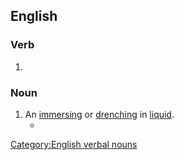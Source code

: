 ==English==

===Verb===
{{head|en|verb form}}

# {{present participle of|en|souse|nocat=1}}

===Noun===
{{en-noun}}

# An [[immerse#Verb|immersing]] or [[drench#Verb|drenching]] in [[liquid]].
#* {{quote-book|en|year=1913|author={{w|Joseph C. Lincoln}}|chapter=8
|title=[http://openlibrary.org/works/OL5535161W Mr. Pratt's Patients]
|passage=Afore we got to the shanty Colonel Applegate stuck his head out of the door. His temper had been getting raggeder all the time, and the '''sousing''' he got when he fell overboard had just about ripped what was left of it to ravellings.}}

[[Category:English verbal nouns]]